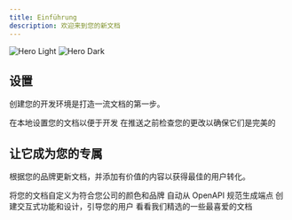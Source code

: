 ```yaml
---
title: Einführung
description: 欢迎来到您的新文档
---
```


<img className="block dark:hidden" src="/images/hero-light.png" alt="Hero Light" />

<img className="hidden dark:block" src="/images/hero-dark.png" alt="Hero Dark" />

## 设置

创建您的开发环境是打造一流文档的第一步。

<CardGroup cols={2}>
  <Card title="Edit Your Docs" icon="pen-to-square" href="https://mintlify.com/docs/quickstart">
    在本地设置您的文档以便于开发
  </Card>

  <Card title="Preview Changes" icon="image" href="https://mintlify.com/docs/development">
    在推送之前检查您的更改以确保它们是完美的
  </Card>
</CardGroup>

## 让它成为您的专属

根据您的品牌更新文档，并添加有价值的内容以获得最佳的用户转化。

<CardGroup cols={2}>
  <Card title="Customize Style" icon="palette" href="https://mintlify.com/docs/settings/global">
    将您的文档自定义为符合您公司的颜色和品牌
  </Card>

  <Card title="Reference APIs" icon="code" href="https://mintlify.com/docs/api-playground/openapi">
    自动从 OpenAPI 规范生成端点
  </Card>

  <Card title="Add Components" icon="screwdriver-wrench" href="https://mintlify.com/docs/content/components/accordions">
    创建交互式功能和设计，引导您的用户
  </Card>

  <Card title="Get Inspiration" icon="stars" href="https://mintlify.com/customers">
    看看我们精选的一些最喜爱的文档
  </Card>
</CardGroup>
